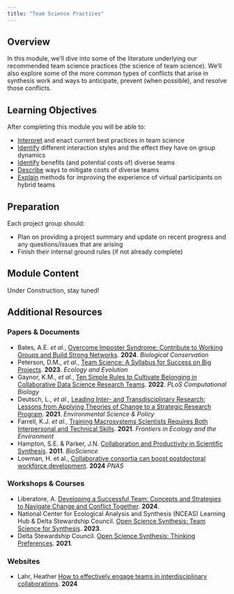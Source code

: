 ```yaml
---
title: "Team Science Practices"
---
```


## Overview

In this module, we'll dive into some of the literature underlying our recommended team science practices (the science of team science). We'll also explore some of the more common types of conflicts that arise in synthesis work and ways to anticipate, prevent (when possible), and resolve those conflicts. 

## Learning Objectives

After completing this module you will be able to: 

- <u>Interpret</u> and enact current best practices in team science
- <u>Identify</u> different interaction styles and the effect they have on group dynamics
- <u>Identify</u> benefits (and potential costs of) diverse teams
- <u>Describe</u> ways to mitigate costs of diverse teams
- <u>Explain</u> methods for improving the experience of virtual participants on hybrid teams 

## Preparation

Each project group should:

- Plan on providing a project summary and update on recent progress and any questions/issues that are arising
- Finish their internal ground rules (if not already complete)

## Module Content

Under Construction, stay tuned!

## Additional Resources

### Papers & Documents

- Bates, A.E. _et al._, [Overcome Imposter Syndrome: Contribute to Working Groups and Build Strong Networks](https://www.sciencedirect.com/science/article/pii/S0006320724001289?via%3Dihub). **2024**. _Biological Conservation_
- Peterson, D.M., _et al._, [Team Science: A Syllabus for Success on Big Projects](https://onlinelibrary.wiley.com/doi/10.1002/ece3.10343). **2023**. _Ecology and Evolution_
- Gaynor, K.M., _et al._, [Ten Simple Rules to Cultivate Belonging in Collaborative Data Science Research Teams](https://journals.plos.org/ploscompbiol/article?id=10.1371/journal.pcbi.1010567). **2022**. _PLoS Computational Biology_
- Deutsch, L., _et al._, [Leading Inter- and Transdisciplinary Research: Lessons from Applying Theories of Change to a Strategic Research Program](https://www.sciencedirect.com/science/article/pii/S146290112100054X?via%3Dihub). **2021**. _Environmental Science & Policy_
- Farrell, K.J. _et al._, [Training  Macrosystems Scientists Requires Both Interpersonal and Technical Skills](https://esajournals.onlinelibrary.wiley.com/doi/10.1002/fee.2287). **2021**. _Frontiers in Ecology and the Environment_
- Hampton, S.E. & Parker, J.N. [Collaboration and Productivity in Scientific Synthesis](https://academic.oup.com/bioscience/article/61/11/900/223655). **2011**. _BioScience_
- Lowman, H. et al., [Collaborative consortia can boost postdoctoral workforce development](https://doi.org/10.1073/pnas.2401812121). **2024** _PNAS_

### Workshops & Courses

- Liberatore, A. [Developing a Successful Team: Concepts and Strategies to Navigate Change and Conflict Together](https://docs.google.com/presentation/d/1xbT59ULxJhV-QF4FAeU7EYkOGGzzrIjTlDEULlNyerw/edit#slide=id.p). **2024**.
- National Center for Ecological Analysis and Synthesis (NCEAS) Learning Hub & Delta Stewardship Council. [Open Science Synthesis: Team Science for Synthesis](https://learning.nceas.ucsb.edu/2023-09-ucsb-faculty/session_02.html). **2023**.
- Delta Stewardship Council. [Open Science Synthesis: Thinking Preferences](https://learning.nceas.ucsb.edu/2021-09-delta/session-6-collaboration-practices.html#thinking-preferences). **2021**.

### Websites

- Lahr, Heather [How to effectively engage teams in interdisciplinary collaborations](How to effectively engage teams in interdisciplinary collaborations). **2024**
